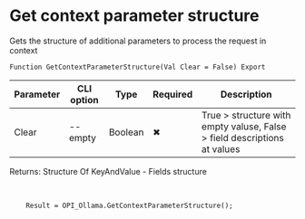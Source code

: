 ﻿---
sidebar_position: 7
---


# Get context parameter structure
 Gets the structure of additional parameters to process the request in context



`Function GetContextParameterStructure(Val Clear = False) Export`

  | Parameter | CLI option | Type | Required | Description |
  |-|-|-|-|-|
  | Clear | --empty | Boolean | &#x2716; | True > structure with empty valuse, False > field descriptions at values |

  
  Returns:  Structure Of KeyAndValue - Fields structure

<br/>




```bsl title="1C:Enterprise/OneScript code example"
    Result = OPI_Ollama.GetContextParameterStructure();
```
 




